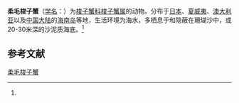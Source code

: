 {{Speciesbox
| name = 柔毛梭子蟹
| status = 
| status_system = 
| image = 
| genus = Portunus
| species = pubescens
| authority = (Dana, 1852)<ref name='id11644'>{{cite web| url =http://www.bioinfo.cn/db05/BjdwSpecies.php?action=view&id=11644| title =柔毛梭子蟹| work =《中国动物物种编目数据库》| publisher =中国科学院微生物研究所| author =中国科学院动物研究所| accessdate =2009-04-28| deadurl =yes| archiveurl =https://web.archive.org/web/20160305020825/http://www.bioinfo.cn/db05/BjdwSpecies.php?action=view&id=11644| archivedate =2016-03-05}}</ref>
}}

'''柔毛梭子蟹'''（[[学名|学名]]：{{lang|la|''Portunus pubescens''}}）为[[梭子蟹科|梭子蟹科]][[梭子蟹属|梭子蟹属]]的动物。分布于[[日本|日本]]、[[夏威夷|夏威夷]]、[[澳大利亚|澳大利亚]]以及[[中国大陆|中国大陆]]的[[海南岛|海南岛]]等地，生活环境为海水，多栖息于和隐蔽在珊瑚沙中，或20-30米深的沙泥质海底。<ref name='id11644'/>

== 参考文献 ==
{{reflist}}

{{Wikispecies|Portunus pubescens}}
{{Taxonbar|from=Q4469614}}

[[Category:梭子蟹属|柔毛梭子蟹]]


{{螃蟹小作品}}